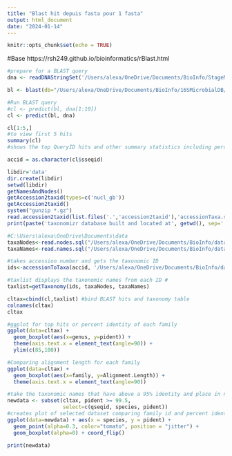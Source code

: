 ```yaml
---
title: "Blast hit depuis fasta pour 1 fasta"
output: html_document
date: "2024-01-14"
---
```


```r
knitr::opts_chunk$set(echo = TRUE)
```

#Base https://rsh249.github.io/bioinformatics/rBlast.html

```r
#prepare for a BLAST query
dna <- readDNAStringSet('/Users/alexa/OneDrive/Documents/BioInfo/StageM2/FASTA/VerveurEau/VE-25-Premixed.fa', format='fasta')

bl <- blast(db="/Users/alexa/OneDrive/Documents/BioInfo/16SMicrobialDB/16S_ribosomal_RNA")

#Run BLAST query
#cl <- predict(bl, dna[1:10])
cl <- predict(bl, dna)

cl[1:5,]
#to view first 5 hits
summary(cl)
#shows the top QueryID hits and other summary statistics including percent identity, alignment length and mismatches. 
```

```r
accid = as.character(cl$sseqid)
```

```r
libdir='data'
dir.create(libdir)
setwd(libdir)
getNamesAndNodes()
getAccession2taxid(types=c('nucl_gb'))
getAccession2taxid()
system("gunzip *.gz")
read.accession2taxid(list.files('.','accession2taxid'),'accessionTaxa.sql')
print(paste('taxonomizr database built and located at', getwd(), sep=' '))

```

```r
#C:\Users\alexa\OneDrive\Documents\data
taxaNodes<-read.nodes.sql("/Users/alexa/OneDrive/Documents/BioInfo/data/nodes.dmp")
taxaNames<-read.names.sql("/Users/alexa/OneDrive/Documents/BioInfo/data/names.dmp")
```

```r
#takes accession number and gets the taxonomic ID
ids<-accessionToTaxa(accid, '/Users/alexa/OneDrive/Documents/BioInfo/data/accessionTaxa.sql')

#taxlist displays the taxonomic names from each ID #
taxlist=getTaxonomy(ids, taxaNodes, taxaNames)
```

```r
cltax=cbind(cl,taxlist) #bind BLAST hits and taxonomy table
colnames(cltax)
cltax
```

```r
#ggplot for top hits or percent identity of each family
ggplot(data=cltax) + 
  geom_boxplot(aes(x=genus, y=pident)) + 
  theme(axis.text.x = element_text(angle=90)) +
  ylim(c(85,100))

#Comparing alignment length for each family 
ggplot(data=cltax) + 
  geom_boxplot(aes(x=family, y=Alignment.Length)) + 
  theme(axis.text.x = element_text(angle=90))
```

```r
#take the taxonomic names that have above a 95% identity and place in new data set to manipulate
newdata <- subset(cltax, pident >= 99.5, 
                  select=c(qseqid, species, pident))
#creates plot of selected dataset comparing family id and percent identity 
ggplot(data=newdata) + aes(x = species, y = pident) +
  geom_point(alpha=0.3, color="tomato", position = "jitter") +
  geom_boxplot(alpha=0) + coord_flip()

print(newdata)
```


